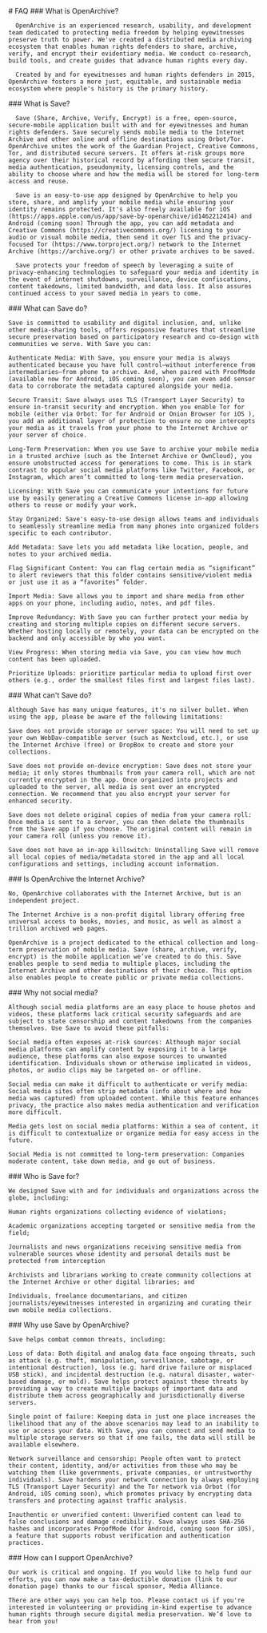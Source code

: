 
<HeaderSection>
  # FAQ

</HeaderSection>

<QuestionsSection>
  <QuestionItem>
      ### What is OpenArchive?

      OpenArchive is an experienced research, usability, and development team dedicated to protecting media freedom by helping eyewitnesses preserve truth to power. We've created a distributed media archiving ecosystem that enables human rights defenders to share, archive, verify, and encrypt their evidentiary media. We conduct co-research, build tools, and create guides that advance human rights every day.

      Created by and for eyewitnesses and human rights defenders in 2015, OpenArchive fosters a more just, equitable, and sustainable media ecosystem where people's history is the primary history.

  </QuestionItem>

  <QuestionItem>
      ### What is Save?

      Save (Share, Archive, Verify, Encrypt) is a free, open-source, secure-mobile application built with and for eyewitnesses and human rights defenders. Save securely sends mobile media to the Internet Archive and other online and offline destinations using Orbot/Tor. OpenArchive unites the work of the Guardian Project, Creative Commons, Tor, and distributed secure servers. It offers at-risk groups more agency over their historical record by affording them secure transit, media authentication, pseudonymity, licensing controls, and the ability to choose where and how the media will be stored for long-term access and reuse.

      Save is an easy-to-use app designed by OpenArchive to help you store, share, and amplify your mobile media while ensuring your identity remains protected. It's also freely available for iOS (https://apps.apple.com/us/app/save-by-openarchive/id1462212414) and Android (coming soon) Through the app, you can add metadata and Creative Commons (https://creativecommons.org/) licensing to your audio or visual mobile media, then send it over TLS and the privacy-focused Tor (https://www.torproject.org/) network to the Internet Archive (https://archive.org/) or other private archives to be saved.

      Save protects your freedom of speech by leveraging a suite of privacy-enhancing technologies to safeguard your media and identity in the event of internet shutdowns, surveillance, device confiscations, content takedowns, limited bandwidth, and data loss. It also assures continued access to your saved media in years to come.

  </QuestionItem>
  <QuestionItem>
    ### What can Save do?

    Save is committed to usability and digital inclusion, and, unlike other media-sharing tools, offers responsive features that streamline secure preservation based on participatory research and co-design with communities we serve. With Save you can:

    Authenticate Media: With Save, you ensure your media is always authenticated because you have full control—without interference from intermediaries—from phone to archive. And, when paired with ProofMode (available now for Android, iOS coming soon), you can even add sensor data to corroborate the metadata captured alongside your media.

    Secure Transit: Save always uses TLS (Transport Layer Security) to ensure in-transit security and encryption. When you enable Tor for mobile (either via Orbot: Tor for Android or Onion Browser for iOS ), you add an additional layer of protection to ensure no one intercepts your media as it travels from your phone to the Internet Archive or your server of choice.

    Long-Term Preservation: When you use Save to archive your mobile media in a trusted archive (such as the Internet Archive or OwnCloud), you ensure unobstructed access for generations to come. This is in stark contrast to popular social media platforms like Twitter, Facebook, or Instagram, which aren’t committed to long-term media preservation.

    Licensing: With Save you can communicate your intentions for future use by easily generating a Creative Commons license in-app allowing others to reuse or modify your work.

    Stay Organized: Save's easy-to-use design allows teams and individuals to seamlessly streamline media from many phones into organized folders specific to each contributor.

    Add Metadata: Save lets you add metadata like location, people, and notes to your archived media.

    Flag Significant Content: You can flag certain media as “significant” to alert reviewers that this folder contains sensitive/violent media or just use it as a “favorites” folder.

    Import Media: Save allows you to import and share media from other apps on your phone, including audio, notes, and pdf files.

    Improve Redundancy: With Save you can further protect your media by creating and storing multiple copies on different secure servers. Whether hosting locally or remotely, your data can be encrypted on the backend and only accessible by who you want.

    View Progress: When storing media via Save, you can view how much content has been uploaded.

    Prioritize Uploads: prioritize particular media to upload first over others (e.g., order the smallest files first and largest files last).

  </QuestionItem>
  <QuestionItem>
    ### What can't Save do?

    Although Save has many unique features, it's no silver bullet. When using the app, please be aware of the following limitations:

    Save does not provide storage or server space: You will need to set up your own WebDav-compatible server (such as Nextcloud, etc.), or use the Internet Archive (free) or DropBox to create and store your collections.

    Save does not provide on-device encryption: Save does not store your media; it only stores thumbnails from your camera roll, which are not currently encrypted in the app. Once organized into projects and uploaded to the server, all media is sent over an encrypted connection. We recommend that you also encrypt your server for enhanced security.

    Save does not delete original copies of media from your camera roll: Once media is sent to a server, you can then delete the thumbnails from the Save app if you choose. The original content will remain in your camera roll (unless you remove it).

    Save does not have an in-app killswitch: Uninstalling Save will remove all local copies of media/metadata stored in the app and all local configurations and settings, including account information.

  </QuestionItem>
  <QuestionItem>
    ### Is OpenArchive the Internet Archive?

    No, OpenArchive collaborates with the Internet Archive, but is an independent project.

    The Internet Archive is a non-profit digital library offering free universal access to books, movies, and music, as well as almost a trillion archived web pages.

    OpenArchive is a project dedicated to the ethical collection and long-term preservation of mobile media. Save (share, archive, verify, encrypt) is the mobile application we’ve created to do this. Save enables people to send media to multiple places, including the Internet Archive and other destinations of their choice. This option also enables people to create public or private media collections.

  </QuestionItem>
  <QuestionItem>
    ### Why not social media?

    Although social media platforms are an easy place to house photos and videos, these platforms lack critical security safeguards and are subject to state censorship and content takedowns from the companies themselves. Use Save to avoid these pitfalls:

    Social media often exposes at-risk sources: Although major social media platforms can amplify content by exposing it to a large audience, these platforms can also expose sources to unwanted identification. Individuals shown or otherwise implicated in videos, photos, or audio clips may be targeted on- or offline.

    Social media can make it difficult to authenticate or verify media: Social media sites often strip metadata (info about where and how media was captured) from uploaded content. While this feature enhances privacy, the practice also makes media authentication and verification more difficult.

    Media gets lost on social media platforms: Within a sea of content, it is difficult to contextualize or organize media for easy access in the future.

    Social Media is not committed to long-term preservation: Companies moderate content, take down media, and go out of business.

  </QuestionItem>
  <QuestionItem>
    ### Who is Save for?

    We designed Save with and for individuals and organizations across the globe, including:

    Human rights organizations collecting evidence of violations;

    Academic organizations accepting targeted or sensitive media from the field;

    Journalists and news organizations receiving sensitive media from vulnerable sources whose identity and personal details must be protected from interception

    Archivists and librarians working to create community collections at the Internet Archive or other digital libraries; and

    Individuals, freelance documentarians, and citizen journalists/eyewitnesses interested in organizing and curating their own mobile media collections.

  </QuestionItem>
  <QuestionItem>
    ### Why use Save by OpenArchive?

    Save helps combat common threats, including:

    Loss of data: Both digital and analog data face ongoing threats, such as attack (e.g. theft, manipulation, surveillance, sabotage, or intentional destruction), loss (e.g. hard drive failure or misplaced USB stick), and incidental destruction (e.g. natural disaster, water-based damage, or mold). Save helps protect against these threats by providing a way to create multiple backups of important data and distribute them across geographically and jurisdictionally diverse servers.

    Single point of failure: Keeping data in just one place increases the likelihood that any of the above scenarios may lead to an inability to use or access your data. With Save, you can connect and send media to multiple storage servers so that if one fails, the data will still be available elsewhere.

    Network surveillance and censorship: People often want to protect their content, identity, and/or activities from those who may be watching them (like governments, private companies, or untrustworthy individuals). Save hardens your network connection by always employing TLS (Transport Layer Security) and the Tor network via Orbot (for Android, iOS coming soon), which promotes privacy by encrypting data transfers and protecting against traffic analysis.

    Inauthentic or unverified content: Unverified content can lead to false conclusions and damage credibility. Save always uses SHA-256 hashes and incorporates ProofMode (for Android, coming soon for iOS), a feature that supports robust verification and authentication practices.

  </QuestionItem>
  <QuestionItem>
    ### How can I support OpenArchive?

    Our work is critical and ongoing. If you would like to help fund our efforts, you can now make a tax-deductible donation (link to our donation page) thanks to our fiscal sponsor, Media Alliance.

    There are other ways you can help too. Please contact us if you're interested in volunteering or providing in-kind expertise to advance human rights through secure digital media preservation. We’d love to hear from you!

  </QuestionItem>
</QuestionsSection>
<ContactUsSection />
